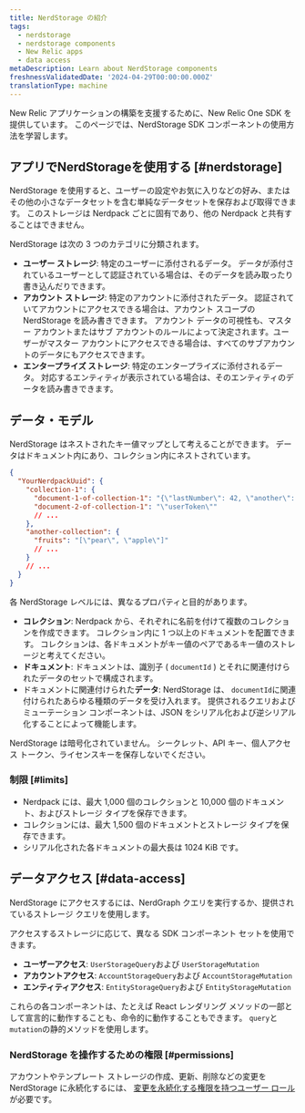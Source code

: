 ```yaml
---
title: NerdStorage の紹介
tags:
  - nerdstorage
  - nerdstorage components
  - New Relic apps
  - data access
metaDescription: Learn about NerdStorage components
freshnessValidatedDate: '2024-04-29T00:00:00.000Z'
translationType: machine
---
```


New Relic アプリケーションの構築を支援するために、New Relic One SDK を提供しています。 このページでは、NerdStorage SDK コンポーネントの使用方法を学習します。

## アプリでNerdStorageを使用する [#nerdstorage]

NerdStorage を使用すると、ユーザーの設定やお気に入りなどの好み、またはその他の小さなデータセットを含む単純なデータセットを保存および取得できます。 このストレージは Nerdpack ごとに固有であり、他の Nerdpack と共有することはできません。

NerdStorage は次の 3 つのカテゴリに分類されます。

* **ユーザー ストレージ**: 特定のユーザーに添付されるデータ。 データが添付されているユーザーとして認証されている場合は、そのデータを読み取ったり書き込んだりできます。
* **アカウント ストレージ**: 特定のアカウントに添付されたデータ。 認証されていてアカウントにアクセスできる場合は、アカウント スコープの NerdStorage を読み書きできます。 アカウント データの可視性も、マスター アカウントまたはサブ アカウントのルールによって決定されます。ユーザーがマスター アカウントにアクセスできる場合は、すべてのサブアカウントのデータにもアクセスできます。
* **エンタープライズ ストレージ**: 特定のエンタープライズに添付されるデータ。 対応するエンティティが表示されている場合は、そのエンティティのデータを読み書きできます。

## データ・モデル

NerdStorage はネストされたキー値マップとして考えることができます。 データはドキュメント内にあり、コレクション内にネストされています。

```json copy=false lineNumbers=false
{
  "YourNerdpackUuid": {
    "collection-1": {
      "document-1-of-collection-1": "{\"lastNumber\": 42, \"another\": [1]}",
      "document-2-of-collection-1": "\"userToken\""
      // ...
    },
    "another-collection": {
      "fruits": "[\"pear\", \"apple\"]"
      // ...
    }
    // ...
  }
}
```

各 NerdStorage レベルには、異なるプロパティと目的があります。

* **コレクション**: Nerdpack から、それぞれに名前を付けて複数のコレクションを作成できます。 コレクション内に 1 つ以上のドキュメントを配置できます。 コレクションは、各ドキュメントがキー値のペアであるキー値のストレージと考えてください。
* **ドキュメント**: ドキュメントは、識別子 ( `documentId` ) とそれに関連付けられたデータのセットで構成されます。
* ドキュメントに関連付けられた**データ**: NerdStorage は、 `documentId`に関連付けられたあらゆる種類のデータを受け入れます。 提供されるクエリおよびミューテーション コンポーネントは、JSON をシリアル化および逆シリアル化することによって機能します。

<Callout variant="caution">
  NerdStorage は暗号化されていません。 シークレット、API キー、個人アクセス トークン、ライセンスキーを保存しないでください。
</Callout>

### 制限 [#limits]

* Nerdpack には、最大 1,000 個のコレクションと 10,000 個のドキュメント、およびストレージ タイプを保存できます。
* コレクションには、最大 1,500 個のドキュメントとストレージ タイプを保存できます。
* シリアル化された各ドキュメントの最大長は 1024 KiB です。

## データアクセス [#data-access]

NerdStorage にアクセスするには、NerdGraph クエリを実行するか、提供されているストレージ クエリを使用します。

アクセスするストレージに応じて、異なる SDK コンポーネント セットを使用できます。

* **ユーザーアクセス**: `UserStorageQuery`および `UserStorageMutation`
* **アカウントアクセス**: `AccountStorageQuery`および `AccountStorageMutation`
* **エンティティアクセス**: `EntityStorageQuery`および `EntityStorageMutation`

これらの各コンポーネントは、たとえば React レンダリング メソッドの一部として宣言的に動作することも、命令的に動作することもできます。 `query`と`mutation`の静的メソッドを使用します。

### NerdStorage を操作するための権限 [#permissions]

アカウントやテンプレート ストレージの作成、更新、削除などの変更を NerdStorage に永続化するには、 [変更を永続化する権限を持つユーザー ロール](/docs/accounts/original-accounts-billing/original-users-roles/users-roles-original-user-model/)が必要です。